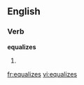 
==English==

===Verb===
'''equalizes'''

# {{third-person singular of|[[equalize]]}}

[[fr:equalizes]]
[[vi:equalizes]]